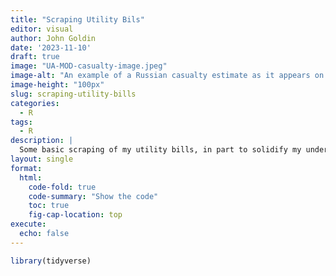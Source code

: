 ```yaml
---
title: "Scraping Utility Bils"
editor: visual
author: John Goldin
date: '2023-11-10'
draft: true
image: "UA-MOD-casualty-image.jpeg"
image-alt: "An example of a Russian casualty estimate as it appears on the Ukranian Ministry of Defense site"
image-height: "100px"
slug: scraping-utility-bills
categories:
  - R
tags:
  - R
description: |
  Some basic scraping of my utility bills, in part to solidify my understanding of some useful regular expression tools.
layout: single
format:
  html:
    code-fold: true
    code-summary: "Show the code"
    toc: true
    fig-cap-location: top
execute: 
  echo: false
---
```


```r
library(tidyverse)

```
